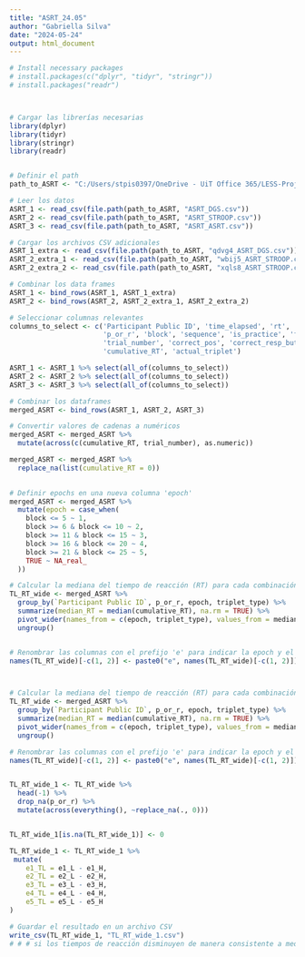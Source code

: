 ```yaml
---
title: "ASRT_24.05"
author: "Gabriella Silva"
date: "2024-05-24"
output: html_document
---
```


```r
# Install necessary packages
# install.packages(c("dplyr", "tidyr", "stringr"))
# install.packages("readr")



# Cargar las librerías necesarias
library(dplyr)
library(tidyr)
library(stringr)
library(readr)


# Definir el path
path_to_ASRT <- "C:/Users/stpis0397/OneDrive - UiT Office 365/LESS-Project-with-RAs-2/Raw data/Executive functions/Session1"

# Leer los datos
ASRT_1 <- read_csv(file.path(path_to_ASRT, "ASRT_DGS.csv"))
ASRT_2 <- read_csv(file.path(path_to_ASRT, "ASRT_STROOP.csv"))
ASRT_3 <- read_csv(file.path(path_to_ASRT, "ASRT_ASRT.csv"))

# Cargar los archivos CSV adicionales
ASRT_1_extra <- read_csv(file.path(path_to_ASRT, "qdvg4_ASRT_DGS.csv"))
ASRT_2_extra_1 <- read_csv(file.path(path_to_ASRT, "wbij5_ASRT_STROOP.csv"))
ASRT_2_extra_2 <- read_csv(file.path(path_to_ASRT, "xqls8_ASRT_STROOP.csv"))

# Combinar los data frames
ASRT_1 <- bind_rows(ASRT_1, ASRT_1_extra)
ASRT_2 <- bind_rows(ASRT_2, ASRT_2_extra_1, ASRT_2_extra_2)

# Seleccionar columnas relevantes
columns_to_select <- c('Participant Public ID', 'time_elapsed', 'rt', 'correct', 'triplet_type', 
                       'p_or_r', 'block', 'sequence', 'is_practice', 'first_response', 
                       'trial_number', 'correct_pos', 'correct_resp_button', 'resp_button', 
                       'cumulative_RT', 'actual_triplet')

ASRT_1 <- ASRT_1 %>% select(all_of(columns_to_select))
ASRT_2 <- ASRT_2 %>% select(all_of(columns_to_select))
ASRT_3 <- ASRT_3 %>% select(all_of(columns_to_select))

# Combinar los dataframes
merged_ASRT <- bind_rows(ASRT_1, ASRT_2, ASRT_3)

# Convertir valores de cadenas a numéricos
merged_ASRT <- merged_ASRT %>%
  mutate(across(c(cumulative_RT, trial_number), as.numeric))

merged_ASRT <- merged_ASRT %>%
  replace_na(list(cumulative_RT = 0))
 

# Definir epochs en una nueva columna 'epoch'
merged_ASRT <- merged_ASRT %>%
  mutate(epoch = case_when(
    block <= 5 ~ 1,
    block >= 6 & block <= 10 ~ 2,
    block >= 11 & block <= 15 ~ 3,
    block >= 16 & block <= 20 ~ 4,
    block >= 21 & block <= 25 ~ 5,
    TRUE ~ NA_real_
  ))

# Calcular la mediana del tiempo de reacción (RT) para cada combinación de participante, grupo, epoch y tipo de triplet
TL_RT_wide <- merged_ASRT %>%
  group_by(`Participant Public ID`, p_or_r, epoch, triplet_type) %>%
  summarize(median_RT = median(cumulative_RT), na.rm = TRUE) %>%
  pivot_wider(names_from = c(epoch, triplet_type), values_from = median_RT) %>%
  ungroup()


# Renombrar las columnas con el prefijo 'e' para indicar la epoch y el tipo de triplet
names(TL_RT_wide)[-c(1, 2)] <- paste0("e", names(TL_RT_wide)[-c(1, 2)])



# Calcular la mediana del tiempo de reacción (RT) para cada combinación de participante, grupo, epoch y tipo de triplet
TL_RT_wide <- merged_ASRT %>%
  group_by(`Participant Public ID`, p_or_r, epoch, triplet_type) %>%
  summarize(median_RT = median(cumulative_RT), na.rm = TRUE) %>%
  pivot_wider(names_from = c(epoch, triplet_type), values_from = median_RT) %>%
  ungroup()

# Renombrar las columnas con el prefijo 'e' para indicar la epoch y el tipo de triplet
names(TL_RT_wide)[-c(1, 2)] <- paste0("e", names(TL_RT_wide)[-c(1, 2)])


TL_RT_wide_1 <- TL_RT_wide %>% 
  head(-1) %>% 
  drop_na(p_or_r) %>% 
  mutate(across(everything(), ~replace_na(., 0))) 


TL_RT_wide_1[is.na(TL_RT_wide_1)] <- 0

TL_RT_wide_1 <- TL_RT_wide_1 %>%
 mutate(
    e1_TL = e1_L - e1_H,
    e2_TL = e2_L - e2_H,
    e3_TL = e3_L - e3_H,
    e4_TL = e4_L - e4_H,
    e5_TL = e5_L - e5_H
)

# Guardar el resultado en un archivo CSV
write_csv(TL_RT_wide_1, "TL_RT_wide_1.csv")
# # # si los tiempos de reacción disminuyen de manera consistente a medida que avanzan las epochs, esto podría indicar que están mejorando en el reconocimiento y procesamiento de los patrones presentados. Por otro lado, si los tiempos de reacción permanecen consistentes o incluso aumentan, esto podría sugerir que están experimentando dificultades para aprender o internalizar los patrones.


````
